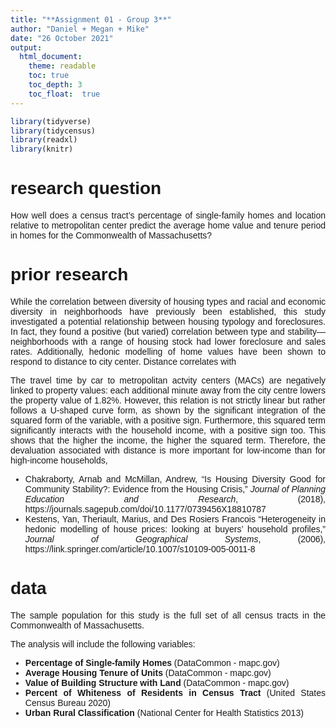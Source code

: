 ```yaml
---
title: "**Assignment 01 - Group 3**"
author: "Daniel + Megan + Mike"
date: "26 October 2021"
output: 
  html_document:
    theme: readable
    toc: true
    toc_depth: 3
    toc_float:  true
---
```

<style>
body {
text-align: justify}
</style>

<style>
body {
font-family: arial}
</style>


```r
library(tidyverse)
library(tidycensus)
library(readxl)
library(knitr)
```

# research question
How well does a census tract’s percentage of single-family homes and location relative to metropolitan center predict the average home value and tenure period in homes for the Commonwealth of Massachusetts?

# prior research
While the correlation between diversity of housing types and racial and economic diversity in	neighborhoods have previously been established, this study investigated a potential 	relationship between housing typology and foreclosures. In fact, they found a positive 
(but varied) correlation between type and stability—neighborhoods with a range of housing stock had lower foreclosure and sales rates.
Additionally, hedonic modelling of home values have been shown to respond to distance to city center. Distance  correlates with 



The travel time by car to metropolitan actvity centers (MACs) are negatively linked to property values: each additional minute away from the city centre lowers the property value of 1.82%. However, this relation is not strictly linear but rather follows a U-shaped curve form, as shown by the significant integration of the squared form of the variable, with a positive sign. Furthermore, this squared term significantly interacts with the household income, with a positive sign too. This shows that the higher the income, the higher the squared term. Therefore, the devaluation associated with distance is more important for low-income than for high-income households,


- Chakraborty, Arnab and McMillan, Andrew, “Is Housing Diversity Good for Community Stability?: Evidence from the Housing Crisis,” *Journal of Planning Education and Research*, (2018), https://journals.sagepub.com/doi/10.1177/0739456X18810787
- Kestens, Yan,  Theriault, Marius, and Des Rosiers  Francois "Heterogeneity in hedonic modelling of house
prices: looking at buyers’ household profiles," *Journal of Geographical Systems*, (2006), https://link.springer.com/article/10.1007/s10109-005-0011-8

# data
The sample population for this study is the full set of all census tracts in the Commonwealth of Massachusetts. 

The analysis will include the following variables:

- **Percentage of Single-family Homes** (DataCommon - mapc.gov)
- **Average Housing Tenure of Units** (DataCommon - mapc.gov)
- **Value of Building Structure with Land** (DataCommon - mapc.gov)
- **Percent of Whiteness of Residents in Census Tract** (United States Census Bureau 2020)
- **Urban Rural Classification** (National Center for Health Statistics 2013)